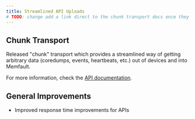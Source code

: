 ```yaml
---
title: Streamlined API Uploads
# TODO: change add a link direct to the chunk transport docs once they're eaten by docusaurus
---
```


## Chunk Transport

Released "chunk" transport which provides a streamlined way of getting arbitrary
data (coredumps, events, heartbeats, etc.) out of devices and into Memfault.

For more information, check the [API documentation](/api).

## General Improvements

- Improved response time improvements for APIs
